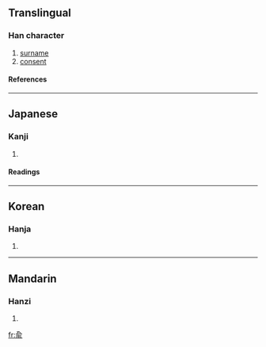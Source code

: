 {{see|俞}}
==Translingual==
===Han character===
{{Han char|rn=11|rad=入|as=07|sn=9|four=|canj=人一月女 (OMBV)}}
# [[surname]]
# [[consent]]
====References====
{{Han ref|kx=0126.150|dkj=01437|hdz=10155.050|uh=516A|ud=20842}}
----
==Japanese==
===Kanji===
{{ja-kanji|grade=|rs=入07}}
# {{defn|Japanese}} 
====Readings====
{{ja-readings|on=[[ゆ]] (yu)|kun=[[しかり]] (shikari)}}
----
==Korean==
===Hanja===
{{ko-hanja|hangeul=[[유]]|rv=yu|mr=yu}}
# {{defn|Korean}}
----
==Mandarin==
===Hanzi===
{{cmn-hanzi|pin=[[shù]] ([[shu4]]), [[yú]] ([[yu2]])|wg=shu<sup>4</sup>, yü<sup>2</sup>}}
# {{defn|Mandarin}}

[[fr:兪]]